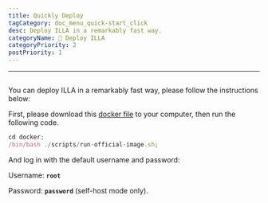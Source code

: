 ```yaml
---
title: Quickly Deploy
tagCategory: doc_menu_quick-start_click
desc: Deploy ILLA in a remarkably fast way.
categoryName: 👷 Deploy ILLA
categoryPriority: 2
postPriority: 1
---
```


* * *

## <Heading hidden>Quickly Deploy</Heading>

You can deploy ILLA in a remarkably fast way, please follow the instructions below:

First, please download this [docker file](https://github.com/illacloud/deploy-illa-manually/tree/main/docker) to your computer, then run the following code.

```jsx
cd docker;
/bin/bash ./scripts/run-official-image.sh;
```

And log in with the default username and password:

Username: **`root`**

Password: **`password`** (self-host mode only).
